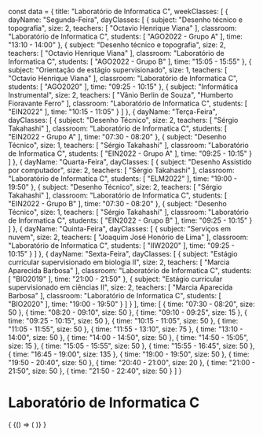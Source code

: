 const data = {
  title: "Laboratório de Informatica C",
  weekClasses: [
    {
      dayName: "Segunda-Feira",
      dayClasses: [
        {
          subject: "Desenho técnico e topografia",
          size: 2,
          teachers: [
            "Octavio Henrique Viana"
          ],
          classroom: "Laboratório de Informatica C",
          students: [
            "AGO2022 - Grupo A"
          ],
          time: "13:10 - 14:00"
        },
        {
          subject: "Desenho técnico e topografia",
          size: 2,
          teachers: [
            "Octavio Henrique Viana"
          ],
          classroom: "Laboratório de Informatica C",
          students: [
            "AGO2022 - Grupo B"
          ],
          time: "15:05 - 15:55"
        },
        {
          subject: "Orientação de estágio supervisionado",
          size: 1,
          teachers: [
            "Octavio Henrique Viana"
          ],
          classroom: "Laboratório de Informatica C",
          students: [
            "AGO2020"
          ],
          time: "09:25 - 10:15"
        },
        {
          subject: "Informática Instrumental",
          size: 2,
          teachers: [
            "Vânio Berlin de Souza",
            "Humberto Fioravante Ferro"
          ],
          classroom: "Laboratório de Informatica C",
          students: [
            "EIN2022"
          ],
          time: "10:15 - 11:05"
        }
      ]
    },
    {
      dayName: "Terça-Feira",
      dayClasses: [
        {
          subject: "Desenho Técnico",
          size: 2,
          teachers: [
            "Sérgio Takahashi"
          ],
          classroom: "Laboratório de Informatica C",
          students: [
            "EIN2022 - Grupo A"
          ],
          time: "07:30 - 08:20"
        },
        {
          subject: "Desenho Técnico",
          size: 1,
          teachers: [
            "Sérgio Takahashi"
          ],
          classroom: "Laboratório de Informatica C",
          students: [
            "EIN2022 - Grupo A"
          ],
          time: "09:25 - 10:15"
        }
      ]
    },
    {
      dayName: "Quarta-Feira",
      dayClasses: [
        {
          subject: "Desenho Assistido por computador",
          size: 2,
          teachers: [
            "Sérgio Takahashi"
          ],
          classroom: "Laboratório de Informatica C",
          students: [
            "ELM2022"
          ],
          time: "19:00 - 19:50"
        },
        {
          subject: "Desenho Técnico",
          size: 2,
          teachers: [
            "Sérgio Takahashi"
          ],
          classroom: "Laboratório de Informatica C",
          students: [
            "EIN2022 - Grupo B"
          ],
          time: "07:30 - 08:20"
        },
        {
          subject: "Desenho Técnico",
          size: 1,
          teachers: [
            "Sérgio Takahashi"
          ],
          classroom: "Laboratório de Informatica C",
          students: [
            "EIN2022 - Grupo B"
          ],
          time: "09:25 - 10:15"
        }
      ]
    },
    {
      dayName: "Quinta-Feira",
      dayClasses: [
        {
          subject: "Serviços em nuvem",
          size: 2,
          teachers: [
            "Joaquim José Honório de Lima"
          ],
          classroom: "Laboratório de Informatica C",
          students: [
            "IIW2020"
          ],
          time: "09:25 - 10:15"
        }
      ]
    },
    {
      dayName: "Sexta-Feira",
      dayClasses: [
        {
          subject: "Estágio curricular supervisionado em biologia II",
          size: 2,
          teachers: [
            "Marcia Aparecida Barbosa"
          ],
          classroom: "Laboratório de Informatica C",
          students: [
            "BIO2019"
          ],
          time: "21:00 - 21:50"
        },
        {
          subject: "Estágio curricular supervisionado em ciências II",
          size: 2,
          teachers: [
            "Marcia Aparecida Barbosa"
          ],
          classroom: "Laboratório de Informatica C",
          students: [
            "BIO2020"
          ],
          time: "19:00 - 19:50"
        }
      ]
    }
  ],
  time: [
    {
      time: "07:30 - 08:20",
      size: 50
    },
    {
      time: "08:20 - 09:10",
      size: 50
    },
    {
      time: "09:10 - 09:25",
      size: 15
    },
    {
      time: "09:25 - 10:15",
      size: 50
    },
    {
      time: "10:15 - 11:05",
      size: 50
    },
    {
      time: "11:05 - 11:55",
      size: 50
    },
    {
      time: "11:55 - 13:10",
      size: 75
    },
    {
      time: "13:10 - 14:00",
      size: 50
    },
    {
      time: "14:00 - 14:50",
      size: 50
    },
    {
      time: "14:50 - 15:05",
      size: 15
    },
    {
      time: "15:05 - 15:55",
      size: 50
    },
    {
      time: "15:55 - 16:45",
      size: 50
    },
    {
      time: "16:45 - 19:00",
      size: 135
    },
    {
      time: "19:00 - 19:50",
      size: 50
    },
    {
      time: "19:50 - 20:40",
      size: 50
    },
    {
      time: "20:40 - 21:00",
      size: 20
    },
    {
      time: "21:00 - 21:50",
      size: 50
    },
    {
      time: "21:50 - 22:40",
      size: 50
    }
  ]
}

# Laboratório de Informatica C

<div>
  {
    <BrowserOnly>
      {() => (
        <Grid
          title={data.title}
          weekClasses={data.weekClasses}
          time={data.time}
        />
      )}
    </BrowserOnly>
  }
</div>
